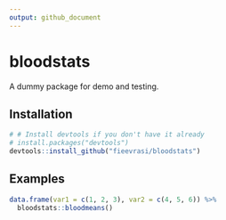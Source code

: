 ```yaml
---
output: github_document
---
```


<!-- README.md is generated from README.Rmd. Please edit that file -->

# bloodstats

A dummy package for demo and testing. 

## Installation

```r
# # Install devtools if you don't have it already
# install.packages("devtools")
devtools::install_github("fieevrasi/bloodstats")
```


## Examples

```r
data.frame(var1 = c(1, 2, 3), var2 = c(4, 5, 6)) %>%
  bloodstats::bloodmeans()
```
